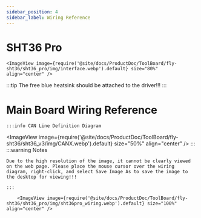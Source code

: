 ```yaml
---
sidebar_position: 4
sidebar_label: Wiring Reference
---
```


# SHT36 Pro

    <ImageView image={require('@site/docs/ProductDoc/ToolBoard/fly-sht36/sht36_pro/img/interface.webp').default} size="80%" align="center" />

:::tip
The free blue heatsink should be attached to the driver!!!
:::

# Main Board Wiring Reference
    :::info CAN Line Definition Diagram
<ImageView image={require('@site/docs/ProductDoc/ToolBoard/fly-sht36/sht36_v3/img/CANX.webp').default} size="50%" align="center" />
    :::
    :::warning Notes

    Due to the high resolution of the image, it cannot be clearly viewed on the web page. Please place the mouse cursor over the wiring diagram, right-click, and select Save Image As to save the image to the desktop for viewing!!!

    :::

        <ImageView image={require('@site/docs/ProductDoc/ToolBoard/fly-sht36/sht36_pro/img/sht36pro_wiring.webp').default} size="100%" align="center" />
